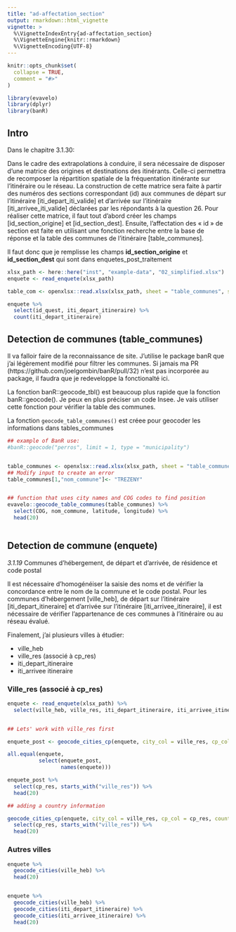 ```yaml
---
title: "ad-affectation_section"
output: rmarkdown::html_vignette
vignette: >
  %\VignetteIndexEntry{ad-affectation_section}
  %\VignetteEngine{knitr::rmarkdown}
  %\VignetteEncoding{UTF-8}
---
```


```r
knitr::opts_chunk$set(
  collapse = TRUE,
  comment = "#>"
)
```

```r
library(evavelo)
library(dplyr)
library(banR)
```
## Intro

Dans le chapitre 3.1.30:

Dans le cadre des extrapolations à conduire, il sera nécessaire de disposer d’une matrice des origines et destinations des itinérants. Celle-ci permettra de recomposer la répartition spatiale de la fréquentation itinérante sur l’itinéraire ou le réseau. La construction de cette matrice sera faite à partir des numéros des sections correspondant (id) aux communes de départ sur l’itinéraire [iti_depart_iti_valide] et d’arrivée sur l’itinéraire [iti_arrivee_iti_valide] déclarées par les répondants à la question 26. Pour réaliser cette matrice, il faut tout d’abord créer les champs [id_section_origine] et [id_section_dest]. Ensuite, l’affectation des « id » de section est faite en utilisant une fonction recherche entre la base de réponse et la table des communes de l’itinéraire [table_communes].

Il faut donc que je remplisse les champs **id_section_origine** et **id_section_dest** qui sont dans enquetes_post_traitement

```r
xlsx_path <- here::here("inst", "example-data", "02_simplified.xlsx")
enquete <- read_enquete(xlsx_path)

table_com <- openxlsx::read.xlsx(xlsx_path, sheet = "table_communes", startRow = 2)
```


```r
enquete %>% 
  select(id_quest, iti_depart_itineraire) %>% 
  count(iti_depart_itineraire)

```

## Detection de communes (table_communes)

Il va falloir faire de la reconnaissance de site.
J'utilise le package banR que j'ai légèrement modifié pour filtrer les communes.
Si jamais ma PR (https://github.com/joelgombin/banR/pull/32) n'est pas incorporée au package, il faudra que je redeveloppe la fonctionalté ici.

La fonction banR::geocode_tbl() est beaucoup plus rapide que la fonction banR::geocode(). Je peux en plus préciser un code Insee.
Je vais utiliser cette fonction pour vérifier la table des communes. 

La fonction `geocode_table_communes()` est créee pour geocoder les informations dans tables_communes


```r
## example of BanR use:
#banR::geocode("perros", limit = 1, type = "municipality")


table_communes <- openxlsx::read.xlsx(xlsx_path, sheet = "table_communes", startRow = 2)
## Modify input to create an error
table_communes[1,"nom_commune"]<- "TREZENY"


## function that uses city names and COG codes to find position
evavelo::geocode_table_communes(table_communes) %>% 
  select(COG, nom_commune, latitude, longitude) %>% 
  head(20)



```

## Detection de commune (enquete)
*3.1.19*	Communes d’hébergement, de départ et d’arrivée, de résidence et code postal

Il est nécessaire d’homogénéiser la saisie des noms et de vérifier la concordance entre le nom de la commune et le code postal. Pour les communes d’hébergement [ville_heb], de départ sur l’itinéraire [iti_depart_itineraire] et d’arrivée sur l’itinéraire [iti_arrivee_itineraire], il est nécessaire de vérifier l’appartenance de ces communes à l’itinéraire ou au réseau évalué.


Finalement, j'ai plusieurs villes à étudier:

* ville_heb
* ville_res (associé à cp_res)
* iti_depart_itineraire
* iti_arrivee itineraire

### Ville_res (associé à cp_res)
```r

enquete <- read_enquete(xlsx_path) %>% 
  select(ville_heb, ville_res, iti_depart_itineraire, iti_arrivee_itineraire, cp_res, pays_res)


## Lets' work with ville_res first

enquete_post <- geocode_cities_cp(enquete, city_col = ville_res, cp_col = cp_res)

all.equal(enquete,
          select(enquete_post, 
                 names(enquete)))

enquete_post %>% 
  select(cp_res, starts_with("ville_res")) %>% 
  head(20)

## adding a country information

geocode_cities_cp(enquete, city_col = ville_res, cp_col = cp_res, country_col = pays_res) %>% 
  select(cp_res, starts_with("ville_res")) %>% 
  head(20)
```

### Autres villes

```r

enquete %>% 
  geocode_cities(ville_heb) %>% 
  head(20)


enquete %>% 
  geocode_cities(ville_heb) %>% 
  geocode_cities(iti_depart_itineraire) %>% 
  geocode_cities(iti_arrivee_itineraire) %>% 
  head(20)

```


